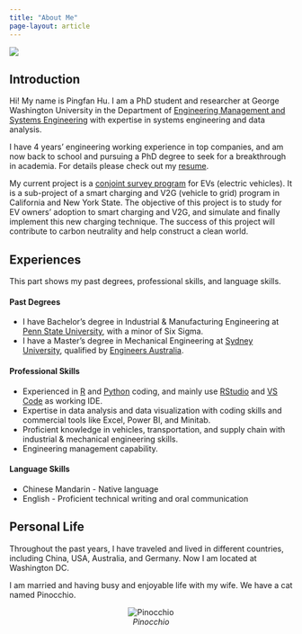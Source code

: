 ```yaml
---
title: "About Me"
page-layout: article
---
```


![](contents/figures/pingfan.jpeg){fig-align="center"}

## Introduction

Hi! My name is Pingfan Hu. I am a PhD student and researcher at George Washington University in the Department of [Engineering Management and Systems Engineering](https://www.emse.seas.gwu.edu) with expertise in systems engineering and data analysis.

I have 4 years' engineering working experience in top companies, and am now back to school and pursuing a PhD degree to seek for a breakthrough in academia. For details please check out my [resume](https://pingfanhu.com/contents/resume.pdf).

My current project is a [conjoint survey program](https://pev.pingfanhu.com) for EVs (electric vehicles). It is a sub-project of a smart charging and V2G (vehicle to grid) program in California and New York State. The objective of this project is to study for EV owners' adoption to smart charging and V2G, and simulate and finally implement this new charging technique. The success of this project will contribute to carbon neutrality and help construct a clean world.

## Experiences

This part shows my past degrees, professional skills, and language skills.

#### Past Degrees

-   I have Bachelor's degree in Industrial & Manufacturing Engineering at [Penn State University](https://www.ime.psu.edu), with a minor of Six Sigma.
-   I have a Master's degree in Mechanical Engineering at [Sydney University](https://www.sydney.edu.au/engineering/study/undergraduate-courses/mechanical-engineering.html), qualified by [Engineers Australia](https://www.engineersaustralia.org.au).

#### Professional Skills

-   Experienced in [R](https://www.r-project.org) and [Python](https://www.python.org) coding, and mainly use [RStudio](https://posit.co/download/rstudio-desktop/) and [VS Code](https://code.visualstudio.com) as working IDE.
-   Expertise in data analysis and data visualization with coding skills and commercial tools like Excel, Power BI, and Minitab.
-   Proficient knowledge in vehicles, transportation, and supply chain with industrial & mechanical engineering skills.
-   Engineering management capability.

#### Language Skills

-   Chinese Mandarin - Native language
-   English - Proficient technical writing and oral communication

## Personal Life

Throughout the past years, I have traveled and lived in different countries, including China, USA, Australia, and Germany. Now I am located at Washington DC.

I am married and having busy and enjoyable life with my wife. We have a cat named Pinocchio.

::: {style="text-align: center;"}
![*Pinocchio*](contents/figures/pinocchio.jpeg){fig-alt="Pinocchio"}
:::
